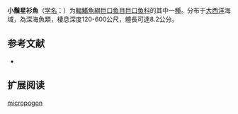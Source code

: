 {{Speciesbox
| name = 小鬚星衫魚
| status = NE
| status_system = IUCN3.1
| image = 
| genus = Astronesthes
| species = micropogon
| authority = Goodyear & Gibbs, 1970
| synonyms = 
}}

'''小鬚星衫魚'''（[[学名|学名]]：{{lang|la|''Astronesthes micropogon''}}）为[[輻鰭魚綱|輻鰭魚綱]][[巨口鱼目|巨口鱼目]][[巨口鱼科|巨口鱼科]]的其中一[[種|種]]。分布于[[大西洋|大西洋]]海域，為深海魚類，棲息深度120-600公尺，體長可達8.2公分。

== 参考文献 ==
{{refbegin}}
*{{FishBase_species|genus=Astronesthes|species=micropogon|year=2012|month=2}}
{{refend}}

== 扩展阅读 ==
{{refbegin}}
{{wikispecies-inline|Astronesthes micropogon|小鬚星衫魚}}
{{refend}}
{{Taxonbar|from=Q670949}}

[[Category:星衫魚屬|micropogon]]